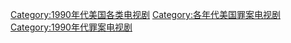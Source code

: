 [[Category:1990年代美国各类电视剧|Category:1990年代美国各类电视剧]]
[[Category:各年代美国罪案电视剧|Category:各年代美国罪案电视剧]]
[[Category:1990年代罪案电视剧|Category:1990年代罪案电视剧]]